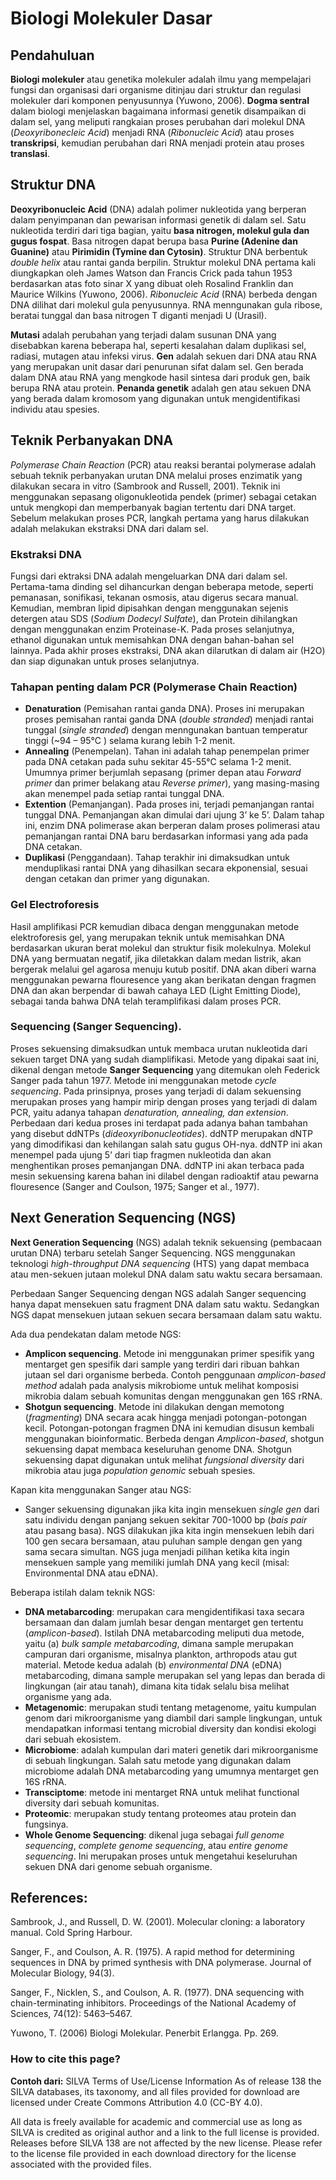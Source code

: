 # Biologi Molekuler Dasar

## Pendahuluan

**Biologi molekuler** atau genetika molekuler adalah ilmu yang mempelajari fungsi dan organisasi dari organisme ditinjau dari struktur dan regulasi molekuler dari komponen penyusunnya (Yuwono, 2006). **Dogma sentral** dalam biologi menjelaskan bagaimana informasi genetik disampaikan di dalam sel, yang meliputi rangkaian proses perubahan dari molekul DNA (*Deoxyribonecleic Acid*) menjadi RNA (*Ribonucleic Acid*) atau proses **transkripsi**, kemudian perubahan dari RNA menjadi protein atau proses **translasi**.

## Struktur DNA

**Deoxyribonucleic Acid** (DNA) adalah polimer nukleotida yang berperan dalam penyimpanan dan pewarisan informasi genetik di dalam sel. Satu nukleotida terdiri dari tiga bagian, yaitu **basa nitrogen, molekul gula dan gugus fospat**. Basa nitrogen dapat berupa basa **Purine (Adenine dan Guanine)** atau **Pirimidin (Tymine dan Cytosin)**. Struktur DNA berbentuk *double helix*  atau rantai ganda berpilin. Struktur molekul DNA pertama kali diungkapkan oleh James Watson dan Francis Crick pada tahun 1953 berdasarkan atas foto sinar X yang dibuat oleh Rosalind Franklin dan Maurice Wilkins (Yuwono, 2006). *Ribonucleic Acid* (RNA) berbeda dengan DNA dilihat dari molekul gula penyusunnya. RNA menngunakan gula ribose, beratai tunggal dan basa nitrogen T diganti menjadi U (Urasil).

**Mutasi** adalah perubahan yang terjadi dalam susunan DNA yang disebabkan karena beberapa hal, seperti kesalahan dalam duplikasi sel, radiasi, mutagen atau infeksi virus. **Gen** adalah sekuen dari DNA atau RNA yang merupakan unit dasar dari penurunan sifat dalam sel. Gen berada dalam DNA atau RNA yang mengkode hasil sintesa dari produk gen, baik berupa RNA atau protein. **Penanda genetik** adalah gen atau sekuen DNA yang berada dalam kromosom yang digunakan untuk mengidentifikasi individu atau spesies. 

## Teknik Perbanyakan DNA

*Polymerase Chain Reaction* (PCR) atau reaksi berantai polymerase adalah sebuah teknik perbanyakan urutan DNA melalui proses enzimatik yang dilakukan secara in vitro (Sambrook and Russell, 2001). Teknik ini menggunakan sepasang oligonukleotida pendek (primer) sebagai cetakan untuk mengkopi dan memperbanyak bagian tertentu dari DNA target. Sebelum melakukan proses PCR, langkah pertama yang harus dilakukan adalah melakukan ekstraksi DNA dari dalam sel.

### Ekstraksi DNA

Fungsi dari ektraksi DNA adalah mengeluarkan DNA dari dalam sel. Pertama-tama dinding sel dihancurkan dengan beberapa metode, seperti pemanasan, sonifikasi, tekanan osmosis, atau digerus secara manual. Kemudian, membran lipid dipisahkan dengan menggunakan sejenis detergen atau SDS (*Sodium Dodecyl Sulfate*), dan Protein dihilangkan dengan menggunakan enzim Proteinase-K. Pada proses selanjutnya, ethanol digunakan untuk memisahkan DNA dengan bahan-bahan sel lainnya. Pada akhir proses ekstraksi, DNA akan dilarutkan di dalam air (H2O) dan siap digunakan untuk proses selanjutnya.

### Tahapan penting dalam PCR (Polymerase Chain Reaction)

* **Denaturation** (Pemisahan rantai ganda DNA). Proses ini merupakan proses pemisahan rantai ganda DNA (*double stranded*) menjadi rantai tunggal (*single stranded*) dengan menngunakan bantuan temperatur tinggi  (~94 – 95°C ) selama kurang lebih 1-2 menit. 
* **Annealing** (Penempelan). Tahan ini adalah tahap penempelan primer pada DNA cetakan  pada suhu sekitar 45-55°C selama 1-2 menit. Umumnya primer berjumlah sepasang (primer depan atau *Forward primer* dan primer belakang atau *Reverse primer*), yang masing-masing akan menempel pada setiap rantai tunggal DNA.
* **Extention** (Pemanjangan). Pada proses ini, terjadi pemanjangan rantai tunggal DNA. Pemanjangan akan dimulai dari ujung 3’ ke 5’. Dalam tahap ini, enzim DNA polimerase akan berperan dalam proses polimerasi atau pemanjangan rantai DNA baru berdasarkan informasi yang ada pada DNA cetakan.
* **Duplikasi** (Penggandaan). Tahap terakhir ini dimaksudkan untuk menduplikasi rantai DNA yang dihasilkan secara ekponensial, sesuai dengan cetakan dan primer yang digunakan. 

### Gel Electroforesis

Hasil amplifikasi PCR kemudian dibaca dengan menggunakan metode elektroforesis gel, yang merupakan teknik untuk memisahkan DNA berdasarkan ukuran berat molekul dan struktur fisik molekulnya. Molekul DNA yang bermuatan negatif, jika diletakkan dalam medan listrik, akan bergerak melalui gel agarosa menuju kutub positif. DNA akan diberi warna menggunakan pewarna flouresence yang akan berikatan dengan fragmen DNA dan akan berpendar di bawah cahaya LED (Light Emitting Diode), sebagai tanda bahwa DNA telah teramplifikasi dalam proses PCR.

### Sequencing (Sanger Sequencing). 

Proses sekuensing dimaksudkan untuk membaca urutan nukleotida dari sekuen target DNA yang sudah diamplifikasi. Metode yang dipakai saat ini, dikenal dengan metode **Sanger Sequencing** yang ditemukan oleh Federick Sanger pada tahun 1977. Metode ini menggunakan metode *cycle sequencing*. Pada prinsipnya, proses yang terjadi di dalam sekuensing merupakan proses yang hampir mirip dengan proses yang terjadi di dalam PCR, yaitu adanya tahapan *denaturation, annealing, dan extension*. Perbedaan dari kedua proses ini terdapat pada adanya bahan tambahan yang disebut ddNTPs (*dideoxyribonucleotides*). ddNTP merupakan dNTP yang dimodifikasi dan kehilangan salah satu gugus OH-nya. ddNTP ini akan menempel pada ujung 5’ dari tiap fragmen nukleotida dan akan menghentikan proses pemanjangan DNA. ddNTP ini akan terbaca pada mesin sekuensing karena bahan ini dilabel dengan radioaktif atau pewarna flouresence (Sanger and Coulson, 1975; Sanger et al., 1977).

## Next Generation Sequencing (NGS)

**Next Generation Sequencing** (NGS) adalah teknik sekuensing (pembacaan urutan DNA) terbaru setelah Sanger Sequencing. NGS menggunakan teknologi *high-throughput DNA sequencing* (HTS) yang dapat membaca atau men-sekuen jutaan molekul DNA dalam satu waktu secara bersamaan. 

Perbedaan Sanger Sequencing dengan NGS adalah Sanger sequencing hanya dapat mensekuen satu fragment DNA dalam satu waktu. Sedangkan NGS dapat mensekuen jutaan sekuen secara bersamaan dalam satu waktu.  

Ada dua pendekatan dalam metode NGS:

* **Amplicon sequencing**. Metode ini menggunakan primer spesifik yang mentarget gen spesifik dari sample yang terdiri dari ribuan bahkan jutaan sel dari organisme berbeda. Contoh penggunaan *amplicon-based method* adalah pada analysis mikrobiome untuk melihat komposisi mikrobia dalam sebuah komunitas dengan menggunakan gen 16S rRNA.
* **Shotgun sequencing**. Metode ini dilakukan dengan memotong (*fragmenting*) DNA secara acak hingga menjadi potongan-potongan kecil. Potongan-potongan fragmen DNA ini kemudian disusun kembali menggunakan bioinformatic. Berbeda dengan *Amplicon-based*, shotgun sekuensing dapat membaca keseluruhan genome DNA. Shotgun sekuensing dapat digunakan untuk melihat *fungsional diversity* dari mikrobia atau juga *population genomic* sebuah spesies. 

Kapan kita menggunakan Sanger atau NGS:

* Sanger sekuensing digunakan jika kita ingin mensekuen *single gen* dari satu individu dengan panjang sekuen sekitar 700-1000 bp (*bais pair* atau pasang basa). NGS dilakukan jika kita ingin mensekuen lebih dari 100 gen secara bersamaan, atau puluhan sample dengan gen yang sama secara simultan. NGS juga menjadi pilihan ketika kita ingin mensekuen sample yang memiliki jumlah DNA yang kecil (misal: Environmental DNA atau eDNA). 

Beberapa istilah dalam teknik NGS:

* **DNA metabarcoding**: merupakan cara mengidentifikasi taxa secara bersamaan dan dalam jumlah besar dengan mentarget gen tertentu (*amplicon-based*). Istilah DNA metabarcoding meliputi dua metode, yaitu (a) *bulk sample metabarcoding*, dimana sample merupakan campuran dari organisme, misalnya plankton, arthropods atau gut material. Metode kedua adalah (b) *environmental DNA* (eDNA) metabarcoding, dimana sample merupakan sel yang lepas dan berada di lingkungan (air atau tanah), dimana kita tidak selalu bisa melihat organisme yang ada. 
* **Metagenomic**: merupakan studi tentang metagenome, yaitu kumpulan genom dari mikroorganisme yang diambil dari sample lingkungan, untuk mendapatkan informasi tentang microbial diversity dan kondisi ekologi dari sebuah ekosistem. 
* **Microbiome**: adalah kumpulan dari materi genetik dari mikroorganisme di sebuah lingkungan. Salah satu metode yang digunakan dalam microbiome adalah DNA metabarcoding yang umumnya mentarget gen 16S rRNA.  
* **Transciptome**: metode ini mentarget RNA untuk melihat functional diversity dari sebuah komunitas.
* **Proteomic**: merupakan study tentang proteomes atau protein dan fungsinya.
* **Whole Genome Sequencing**: dikenal juga sebagai *full genome sequencing*, *complete genome sequencing*, atau *entire genome sequencing*. Ini merupakan proses untuk mengetahui keseluruhan sekuen DNA dari genome sebuah organisme. 


## References:
Sambrook, J., and Russell, D. W. (2001). Molecular cloning: a laboratory manual. Cold Spring Harbour.

Sanger, F., and Coulson, A. R. (1975). A rapid method for determining sequences in DNA by primed synthesis with DNA polymerase. Journal of Molecular Biology, 94(3).

Sanger, F., Nicklen, S., and Coulson, A. R. (1977). DNA sequencing with chain-terminating inhibitors. Proceedings of the National Academy of Sciences, 74(12): 5463–5467.

Yuwono, T. (2006) Biologi Molekular. Penerbit Erlangga. Pp. 269.

### How to cite this page?
**Contoh dari:** SILVA Terms of Use/License Information
As of release 138 the SILVA databases, its taxonomy, and all files provided for download are licensed under Create Commons Attribution 4.0 (CC-BY 4.0).

All data is freely available for academic and commercial use as long as SILVA is credited as original author and a link to the full license is provided.
Releases before SILVA 138 are not affected by the new license. Please refer to the license file provided in each download directory for the license associated with the provided files.
